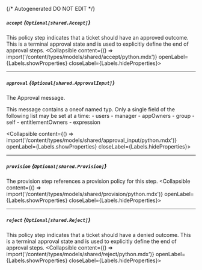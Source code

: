 {/* Autogenerated DO NOT EDIT  */}

##### `accept` *{`Optional[shared.Accept]`}*
This policy step indicates that a ticket should have an approved outcome. This is a terminal approval state and is used to explicitly define the end of approval steps.
<Collapsible content={() => import('/content/types/models/shared/accept/python.mdx')} openLabel={Labels.showProperties} closeLabel={Labels.hideProperties}>
</Collapsible>

---
##### `approval` *{`Optional[shared.ApprovalInput]`}*
The Approval message.

This message contains a oneof named typ. Only a single field of the following list may be set at a time:
  \- users
  \- manager
  \- appOwners
  \- group
  \- self
  \- entitlementOwners
  \- expression

<Collapsible content={() => import('/content/types/models/shared/approval_input/python.mdx')} openLabel={Labels.showProperties} closeLabel={Labels.hideProperties}>
</Collapsible>

---
##### `provision` *{`Optional[shared.Provision]`}*
The provision step references a provision policy for this step.
<Collapsible content={() => import('/content/types/models/shared/provision/python.mdx')} openLabel={Labels.showProperties} closeLabel={Labels.hideProperties}>
</Collapsible>

---
##### `reject` *{`Optional[shared.Reject]`}*
This policy step indicates that a ticket should have a denied outcome. This is a terminal approval state and is used to explicitly define the end of approval steps.
<Collapsible content={() => import('/content/types/models/shared/reject/python.mdx')} openLabel={Labels.showProperties} closeLabel={Labels.hideProperties}>
</Collapsible>



